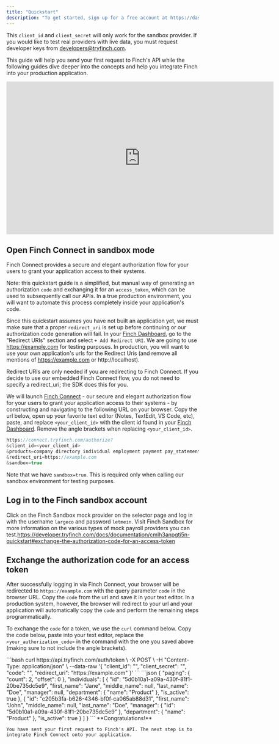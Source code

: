 ```yaml
---
title: "Quickstart"
description: "To get started, sign up for a free account at https://dashboard.tryfinch.com/signup. After registration, you will have access to a sandbox application `client_id` and `client_secret` to build and test how Finch works using simulated data."
---
```


<Note>This `client_id` and `client_secret` will only work for the sandbox provider. If you would like to test real providers with live data, you must request developer keys from developers@tryfinch.com.</Note>

This guide will help you send your first request to Finch's API while the following guides dive deeper into the concepts and help you integrate Finch into your production application.

<iframe width="700" height="400" src="https://www.youtube.com/embed/WU0iKDSpA0Q?si=rod0uy_FvxNqmc6T" title="YouTube video player" frameborder="0" allow="accelerometer; autoplay; clipboard-write; encrypted-media; gyroscope; picture-in-picture; web-share" allowfullscreen></iframe>

## Open Finch Connect in sandbox mode

Finch Connect provides a secure and elegant authorization flow for your users to grant your application access to their systems.

<Warning >Note: this quickstart guide is a simplified, but manual way of generating an authorization `code` and exchanging it for an `access_token`, which can be used to subsequently call our APIs. In a true production environment, you will want to automate this process completely inside your application's code.</Warning>

Since this quickstart assumes you have not built an application yet, we must make sure that a proper `redirect_uri` is set up before continuing or our authorization code generation will fail. In your [Finch Dashboard](https://dashboard.tryfinch.com/signup), go to the "Redirect URIs" section and select `+ Add Redirect URI`. We are going to use https://example.com for testing purposes. In production, you will want to use your own application's urls for the Redirect Uris (and remove all mentions of https://example.com or http://localhost).

Redirect URIs are only needed if you are redirecting to Finch Connect. If you decide to use our embedded Finch Connect flow, you do not need to specify a redirect_uri; the SDK does this for you.

We will launch [Finch Connect](/how-finch-works/finch-connect) - our secure and elegant authorization flow for your users to grant your application access to their systems - by constructing and navigating to the following URL on your browser. Copy the url below, open up your favorite text editor (Notes, TextEdit, VS Code, etc), paste, and replace `<your_client_id>` with the client id found in your [Finch Dashboard](https://dashboard.tryfinch.com/signup). Remove the angle brackets when replacing `<your_client_id>`.

```cs
https://connect.tryfinch.com/authorize?
&client_id=<your_client_id>
&products=company directory individual employment payment pay_statement
&redirect_uri=https://example.com
&sandbox=true
```

<Note>Note that we have `sandbox=true`. This is required only when calling our sandbox environment for testing purposes.</Note>

## Log in to the Finch sandbox account

Click on the Finch Sandbox mock provider on the selector page and log in with the username `largeco` and password `letmein`. Visit Finch Sandbox for more information on the various types of mock payroll providers you can test.https://developer.tryfinch.com/docs/documentation/cmlh3anpgti5n-quickstart#exchange-the-authorization-code-for-an-access-token

## Exchange the authorization code for an access token

After successfully logging in via Finch Connect, your browser will be redirected to `https://example.com` with the query parameter `code` in the browser URL. Copy the `code` from the url and save it in your text editor. In a production system, however, the browser will redirect to your url and your application will automatically copy the `code` and perform the remaining steps programmatically.

To exchange the `code` for a token, we use the `curl` command below. Copy the code below, paste into your text editor, replace the `<your_authorization_code>` in the command with the one you saved above (making sure to not include the angle brackets).

<Tabs>
  <Tab title="Request">
    ```bash
    curl https://api.tryfinch.com/auth/token \
    -X POST \
    -H "Content-Type: application/json" \
    --data-raw '{
        "client_id": "<your_client_id>",
        "client_secret": "<your_client_secret>",
        "code": "<your_authorization_code>",
        "redirect_uri": "https://example.com"
    }'
    ```
  </Tab>
  <Tab title="Response">
    ```json
    {
    "paging": {
        "count": 2,
        "offset": 0
    },
    "individuals": [
        {
        "id": "5d0b10a1-a09a-430f-81f1-20be735dc5e9",
        "first_name": "Jane",
        "middle_name": null,
        "last_name": "Doe",
        "manager": null,
        "department": {
            "name": "Product"
        },
        "is_active": true
        },
        {
        "id": "c205b3fa-b626-4346-bf0f-ca065ab88d31",
        "first_name": "John",
        "middle_name": null,
        "last_name": "Doe",
        "manager": {
            "id": "5d0b10a1-a09a-430f-81f1-20be735dc5e9"
        },
        "department": {
            "name": "Product"
        },
        "is_active": true
        }
    ]
    }
    ```
  </Tab>
</Tabs>

<Check>
    **Congratulations!**

    You have sent your first request to Finch's API. The next step is to integrate Finch Connect onto your application.
</Check>
